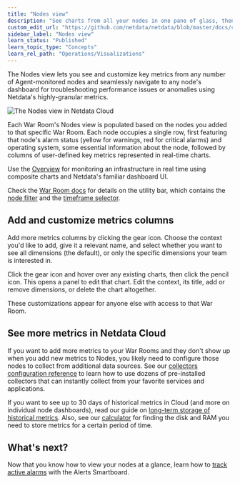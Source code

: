 ```yaml
---
title: "Nodes view"
description: "See charts from all your nodes in one pane of glass, then dive in to embedded dashboards for granular troubleshooting of ongoing issues."
custom_edit_url: "https://github.com/netdata/netdata/blob/master/docs/cloud/visualize/nodes.md"
sidebar_label: "Nodes view"
learn_status: "Published"
learn_topic_type: "Concepts"
learn_rel_path: "Operations/Visualizations"
---
```


The Nodes view lets you see and customize key metrics from any number of Agent-monitored nodes and seamlessly navigate
to any node's dashboard for troubleshooting performance issues or anomalies using Netdata's highly-granular metrics.

![The Nodes view in Netdata
Cloud](https://user-images.githubusercontent.com/1153921/119035218-2eebb700-b964-11eb-8b74-4ec2df0e457c.png)

Each War Room's Nodes view is populated based on the nodes you added to that specific War Room. Each node occupies a
single row, first featuring that node's alarm status (yellow for warnings, red for critical alarms) and operating
system, some essential information about the node, followed by columns of user-defined key metrics represented in
real-time charts.

Use the [Overview](/docs/nightly/operations/visualizations/home-overview-and-single-node-view) for monitoring an infrastructure in real time using
composite charts and Netdata's familiar dashboard UI.

Check the [War Room docs](/docs/nightly/operations/war-rooms) for details on the utility bar, which contains the [node
filter](https://github.com/netdata/netdata/blob/master/docs/cloud/war-rooms.md#node-filter) and the [timeframe
selector](https://github.com/netdata/netdata/blob/master/docs/cloud/war-rooms.md#play-pause-force-play-and-timeframe-selector).

## Add and customize metrics columns

Add more metrics columns by clicking the gear icon. Choose the context you'd like to add, give it a relevant name, and
select whether you want to see all dimensions (the default), or only the specific dimensions your team is interested in.

Click the gear icon and hover over any existing charts, then click the pencil icon. This opens a panel to
edit that chart. Edit the context, its title, add or remove dimensions, or delete the chart altogether.

These customizations appear for anyone else with access to that War Room.

## See more metrics in Netdata Cloud

If you want to add more metrics to your War Rooms and they don't show up when you add new metrics to Nodes, you likely
need to configure those nodes to collect from additional data sources. See our [collectors configuration reference](/docs/nightly/setup/collectors-configuration) 
to learn how to use dozens of pre-installed collectors that can instantly collect from your favorite services and applications.

If you want to see up to 30 days of historical metrics in Cloud (and more on individual node dashboards), read our guide
on [long-term storage of historical metrics](/docs/nightly/guides/netdata-longer-metrics-retention). Also, see our
[calculator](/docs/store/change-metrics-storage#calculate-the-system-resources-RAM-disk-space-needed-to-store-metrics)
for finding the disk and RAM you need to store metrics for a certain period of time.

## What's next?

Now that you know how to view your nodes at a glance, learn how to [track active
alarms](https://github.com/netdata/netdata/blob/master/docs/cloud/alerts-notifications/view-active-alerts.md) with the Alerts Smartboard.
